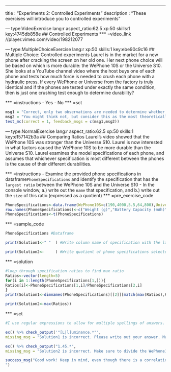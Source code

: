 --- 
title       : "Experiments 2: Controlled Experiments"
description : "These exercises will introduce you to controlled experiments"

--- type:VideoExercise lang:r aspect_ratio:62.5 xp:50 skills:1 key:4745db858e
## Controlled Experiments
*** =video_link
//player.vimeo.com/video/198212077

--- type:MultipleChoiceExercise lang:r xp:50 skills:1 key:ebe90c9c16
## Multiple Choice: Controlled experiments
Laurel is in the market for a new phone after cracking the screen on her old one. Her next phone choice will be based on which is more durable: the WePhone 10S or the Universe S10. She looks at a YouTube channel video where the host buys one of each phone and tests how much force is needed to crush each phone with a hydraulic press. If every WePhone or Universe from the factory is truly identical and if the phones are tested under exactly the same condition, then is just one crushing test enough to determine durability?

*** =instructions
- Yes
- No
*** =sct
```{r}
msg1 = "Correct, only two observations are needed to determine whether there is a causal effect between the treatment (phone type) and outcome (durability) if all experimental conditions between the phones are identical (i.e. If all other factors that could influence the outcome are controlled for). That's assuming you think a crush test is a valid one for determining real-world durability, of course!"
msg2 = "You might think not, but consider this as the most theoretically ideal case, and try again"
test_mc(correct = 1, feedback_msgs = c(msg1,msg2))
```

--- type:NormalExercise lang:r aspect_ratio:62.5 xp:50 skills:1 key:e157142b3a
## Comparing Ratios
Laurel's video showed that the WePhone 10S was stronger than the Universe S10. Laurel is now interested in what factors caused the WePhone 10S to be more durable than the Universe S10. Laurel examines the model specifications of each phone, and assumes that whichever specification is most different between the phones is the cause of their different durabilities.

*** =instructions
- Examine the provided phone specifications in dataframe`PhoneSpecifications` and identify the specification that has the `largest ratio` between the WePhone 10S and the Universe S10
- In the console window, a.) write out the `name` that specification, and b.) write out the `size` of this ratio (expressed as a quotient)
*** =pre_exercise_code
```{r}
PhoneSpecifications<-data.frame(WePhone10S=c(190,4000,5.5,64,800),UniverseS10=c(180,3500,5.2,64,550))
row.names(PhoneSpecifications)<-c("Weight (g)","Battery Capacity (mAh)","Diagonal Length (in)","Storage (Gb)","Luminance (cd/m2)")
PhoneSpecifications<-t(PhoneSpecifications)
```
*** =sample_code
```{r}
PhoneSpecifications #Dataframe

print(Solution1<-" "  ) #Write column name of specification with the largest ratio between the WePhone 10S and the Universe S10

print(Solution2<-     ) #Write quotient of phone specifications selected in Solution1

```
*** =solution
```{r}
#loop through specification ratios to find max ratio
Ratios<-vector(length=5)
for(i in 1:length(PhoneSpecifications[1,])){
Ratios[i]<-PhoneSpecifications[1,i]/PhoneSpecifications[2,i]
}
print(Solution1<-dimnames(PhoneSpecifications)[[2]][match(max(Ratios),Ratios)])

print(Solution2<-max(Ratios))

```
*** =sct
```{r}
#I use regular expressions to allow for multiple spellings of answers. 

ex() %>% check_output('"[L|l]uminance.*"',
missing_msg = "Solution1 is incorrect. Please write out your answer. Make sure it is in string format and printed in the console") 

ex() %>% check_output("1.45.*",
missing_msg = "Solution2 is incorrect. Make sure to divide the WePhone10S's specification by the UniverseS10's specification")

success_msg("Good work! Keep in mind, even though there is a correlation between the treatment (luminance) and outcome (durability), this correlation is spurious; in reality, a phone's luminance (brightness) does not have a causal effect on its durability.
")
```

